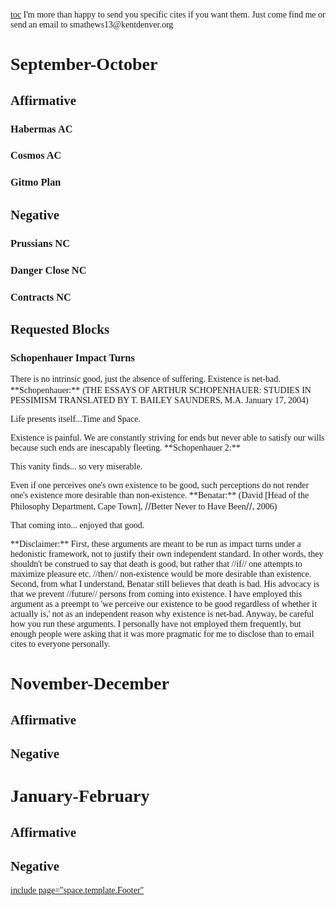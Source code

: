 <span style="font-family: 'Times New Roman',Times,serif;">[[toc]]
</span>
<span style="font-family: 'Times New Roman',Times,serif;"> I'm more than happy to send you specific cites if you want them. Just come find me or send an email to smathews13@kentdenver.org</span>
=<span style="font-family: 'Times New Roman',Times,serif;">September-October</span>= 
==<span style="font-family: 'Times New Roman',Times,serif;">Affirmative</span>== 
===<span style="font-family: 'Times New Roman',Times,serif;">Habermas AC</span>=== 
===<span style="font-family: 'Times New Roman',Times,serif;">Cosmos AC</span>=== 
===<span style="font-family: 'Times New Roman',Times,serif;">Gitmo Plan</span>=== 

==<span style="font-family: 'Times New Roman',Times,serif;">Negative</span>== 
===<span style="font-family: 'Times New Roman',Times,serif;">Prussians NC</span>=== 
===<span style="font-family: 'Times New Roman',Times,serif;">Danger Close NC</span>=== 
===<span style="font-family: 'Times New Roman',Times,serif;">Contracts NC</span>=== 

==<span style="font-family: 'Times New Roman',Times,serif;">Requested Blocks</span>== 
===<span style="font-family: 'Times New Roman',Times,serif;">Schopenhauer Impact Turns</span>=== 
<span style="font-family: 'Times New Roman',Times,serif;">There is no intrinsic good, just the absence of suffering. Existence is net-bad. **Schopenhauer:**</span>
<span style="font-family: 'Times New Roman',Times,serif;">(THE ESSAYS OF ARTHUR SCHOPENHAUER: STUDIES IN PESSIMISM TRANSLATED BY T. BAILEY SAUNDERS, M.A. January 17, 2004)</span>

<span style="font-family: 'Times New Roman',Times,serif;">Life presents itself...Time and Space.</span>

<span style="font-family: 'Times New Roman',Times,serif;">Existence is painful. We are constantly striving for ends but never able to satisfy our wills because such ends are inescapably fleeting. **Schopenhauer 2:**</span>

<span style="font-family: 'Times New Roman',Times,serif;">This vanity finds... so very miserable.</span>

<span style="font-family: 'Times New Roman',Times,serif;">Even if one perceives one's own existence to be good, such perceptions do not render one's existence more desirable than non-existence. **Benatar:** (David [Head of the Philosophy Department, Cape Town], </span>//<span style="font-family: 'Times New Roman',Times,serif;">Better Never to Have Been</span>//<span style="font-family: 'Times New Roman',Times,serif;">, 2006)</span>

<span style="font-family: 'Times New Roman',Times,serif;">That coming into... enjoyed that good.</span>

<span style="font-family: Times New Roman,Times,serif;">**Disclaimer:** First, these arguments are meant to be run as impact turns under a hedonistic framework, not to justify their own independent standard. In other words, they shouldn't be construed to say that death is good, but rather that //if// one attempts to maximize pleasure etc. //then// non-existence would be more desirable than existence. Second, from what I understand, Benatar still believes that death is bad. His advocacy is that we prevent //future// persons from coming into existence. I have employed this argument as a preempt to 'we perceive our existence to be good regardless of whether it actually is,' not as an independent reason why existence is net-bad. Anyway, be careful how you run these arguments. I personally have not employed them frequently, but enough people were asking that it was more pragmatic for me to disclose than to email cites to everyone personally.</span>
=<span style="font-family: 'Times New Roman',Times,serif;">November-December</span>= 
==<span style="font-family: 'Times New Roman',Times,serif;">Affirmative</span>== 
==<span style="font-family: 'Times New Roman',Times,serif;">Negative</span>== 

=<span style="font-family: 'Times New Roman',Times,serif;">January-February</span>= 
==<span style="font-family: 'Times New Roman',Times,serif;">Affirmative</span>== 
==<span style="font-family: 'Times New Roman',Times,serif;">Negative</span>== 


<span style="font-family: 'Times New Roman',Times,serif;">[[include page="space.template.Footer"]] </span>